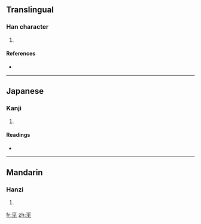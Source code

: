 ==Translingual==

===Han character===
{{Han char|rn=32|rad=土|as=04|sn=7|four=|canj=一女女土 (MVVG)}}

# {{defn|Han}}

====References====
* {{Han ref|kx=0226.101|dkj=04962|hdz=10422.120|uh=5759|ud=22361}}

----

==Japanese==

===Kanji===
{{ja-kanji|grade=|rs=土04}}

# {{defn|Japanese}}

====Readings====
* {{ja-readings|on=[[けい]] (kei)|kun=}}

----

==Mandarin==

===Hanzi===
{{cmn-hanzi|pin=[[jīng]] ([[jing1]])|wg=ching<sup>1</sup>}}

# {{defn|Mandarin}}

[[fr:坙]]
[[zh:坙]]